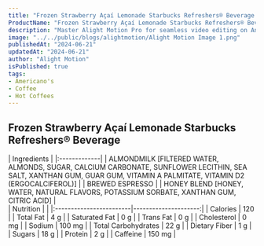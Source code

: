 ```yaml
---
title: "Frozen Strawberry Açaí Lemonade Starbucks Refreshers® Beverage Price & Calories"
ProductName: "Frozen Strawberry Açaí Lemonade Starbucks Refreshers® Beverage" 
description: "Master Alight Motion Pro for seamless video editing on Android, iOS, and Tablets with our ultimate guide, unlocking advanced features and elevating your skills in 2024!"
image: "../../public/blogs/alightmotion/Alight Motion Image 1.png"
publishedAt: "2024-06-21"
updatedAt: "2024-06-21"
author: "Alight Motion"
isPublished: true
tags:
- Americano's
- Coffee
- Hot Coffees   
---
```


 
## Frozen Strawberry Açaí Lemonade Starbucks Refreshers® Beverage 
  
<div className="tables-container">
  <div className="table-wrapper">
    | Ingredients  |  
    |:-------------|
    | ALMONDMILK [FILTERED WATER, ALMONDS, SUGAR, CALCIUM CARBONATE, SUNFLOWER LECITHIN, SEA SALT, XANTHAN GUM, GUAR GUM, VITAMIN A PALMITATE, VITAMIN D2 (ERGOCALCIFEROL)]        |
    | BREWED ESPRESSO |
    | HONEY BLEND [HONEY, WATER, NATURAL FLAVORS, POTASSIUM SORBATE, XANTHAN GUM, CITRIC ACID]     |
  </div>
  <div className="table-wrapper">
    | Nutrition               |                      |  
    |:------------------------|---------------------:|
    | Calories                | 120                  |
    | Total Fat               | 4 g                  |
    | Saturated Fat           | 0 g                  |
    | Trans Fat               | 0 g                  |
    | Cholesterol             | 0 mg                 |
    | Sodium                  | 100 mg               |
    | Total Carbohydrates     | 22 g                 |
    | Dietary Fiber           | 1 g                  |
    | Sugars                  | 18 g                 |
    | Protein                 | 2 g                  |
    | Caffeine                | 150 mg               |
  </div>
</div>
<style jsx>{`
  .tables-container {
    display: flex;
    flex-direction: row;
    gap: 30px;
  }
  .table-wrapper {
    width: 500px; /* Adjust as needed */
  }
  @media (max-width: 768px) {
    .tables-container {
      flex-direction: column;
      gap: 0px; /* Adjust as needed */
    }
    .table-wrapper {
      width: 100%; /* Adjust as needed */
    }
  }
`}</style>
